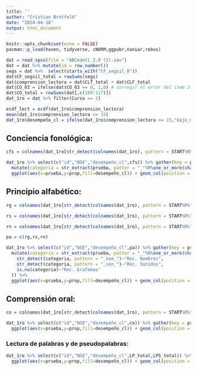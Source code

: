 ---
title: ''
author: "Cristian Brotfeld"
date: "2024-04-18"
output: html_document
---

```{r setup, include=FALSE}
knitr::opts_chunk$set(echo = FALSE)
pacman::p_load(haven, tidyverse, cNORM,ggpubr,naniar,rebus)
```

```{r}
dat = read_spss(file = "ABCedeti_2.0 (3).sav")
dat = dat %>% mutate(id = row_number())
segs = dat %>%  select(starts_with("CF_segsil_0"))
dat$CF_segsil_total = rowSums(segs)
dat$comprension_lectora = dat$CLT_total + dat$CLF_total
dat$CO_03 = ifelse(dat$CO_03 == 0, 1,0) # corregir el error del ítem 3
dat$CO_total = rowSums(dat[,c(109:117)])
dat_1ro = dat %>% filter(Curso == 2)
```

```{r}
ecdf_lect = ecdf(dat_1ro$comprension_lectora)
mean(dat_1ro$comprension_lectora <= 15)
dat_1ro$desempeño_cl = ifelse(dat_1ro$comprension_lectora <= 15,"bajo_medio","alto")
```

## Conciencia fonológica:

```{r fig.width=10,fig.height=10}
cfs = colnames(dat_1ro[str_detect(colnames(dat_1ro), pattern = START%R%"CF_"%R%one_or_more(char_class(ALPHA))%R%"_0")])

dat_1ro %>% select(c("id","NSE","desempeño_cl",cfs)) %>% gather(key = prueba, value = respuesta,4:(length(cfs)+3))  %>% group_by(desempeño_cl, prueba) %>% summarise(prop = mean(respuesta)) %>%
  mutate(categoria = str_extract(prueba, patter = "_"%R%one_or_more(char_class(ALPHA))%R%"_")) %>% 
  ggplot(aes(x=prueba,y=prop,fill=desempeño_cl)) + geom_col(position = position_dodge(width = 0.7),alpha=0.5, color="black") + facet_wrap(~categoria, scales = "free_x") + theme_bw() +theme(axis.text.x = element_text(angle = 90)) + geom_hline(yintercept = 0.85)
```


## Principio alfabético:


```{r fig.width=10,fig.height=5}
rg = colnames(dat_1ro[str_detect(colnames(dat_1ro), pattern = START%R%"RG_"%R%one_or_more(char_class(DIGIT))%R%END)])

rs = colnames(dat_1ro[str_detect(colnames(dat_1ro), pattern = START%R%"CL_son_"%R%one_or_more(char_class(DIGIT))%R%END)])

rn = colnames(dat_1ro[str_detect(colnames(dat_1ro), pattern = START%R%"CL_nom_"%R%one_or_more(char_class(DIGIT))%R%END)])

pa = c(rg,rs,rn)

dat_1ro %>% select(c("id","NSE","desempeño_cl",pa)) %>% gather(key = prueba, value = respuesta,4:(length(pa)+3))  %>% group_by(desempeño_cl, prueba) %>% summarise(prop = mean(respuesta)) %>%
  mutate(categoria = str_extract(prueba, patter = "_"%R%one_or_more(char_class(ALPHA))%R%"_")) %>% mutate(categoria = case_when(
    str_detect(categoria, pattern = "_nom_")~"Rec. Nombres",
    str_detect(categoria, pattern = "_son_")~"Rec. Sonidos",
    is.na(categoria)~"Rec. Grafemas"
  )) %>% 
  ggplot(aes(x=prueba,y=prop,fill=desempeño_cl)) + geom_col(position = position_dodge(width = 0.7),alpha=0.5, color="black") + facet_wrap(~categoria, scales = "free_x") + theme_bw() +theme(axis.text.x = element_text(angle = 90)) + geom_hline(yintercept = 0.85)
```


## Comprensión oral:

```{r fig.width=10,fig.height=5}
co = colnames(dat_1ro[str_detect(colnames(dat_1ro), pattern = START%R%"CO_"%R%one_or_more(char_class(DIGIT))%R%END)])

dat_1ro %>% select(c("id","NSE","desempeño_cl",co)) %>% gather(key = prueba, value = respuesta,4:(length(co)+3))  %>% group_by(desempeño_cl, prueba) %>% summarise(prop = mean(respuesta)) %>%
  ggplot(aes(x=prueba,y=prop,fill=desempeño_cl)) + geom_col(position = position_dodge(width = 0.7),alpha=0.5, color="black") + theme_bw() +theme(axis.text.x = element_text(angle = 90)) + geom_hline(yintercept = 0.85)
```


### Lectura de palabras y de pseudopalabras:


```{r fig.width=10,fig.height=5}
dat_1ro %>% select(c("id","NSE","desempeño_cl",LP_total,LPS_total)) %>% gather(key = prueba, value = respuesta,4:5)  %>% group_by(desempeño_cl, prueba) %>% summarise(prop = mean(respuesta)) %>%
  ggplot(aes(x=prueba,y=prop,fill=desempeño_cl)) + geom_col(position = position_dodge(width = 0.7),alpha=0.5, color="black") + theme_bw() +theme(axis.text.x = element_text(angle = 90)) + geom_hline(yintercept = 0.85)
```



